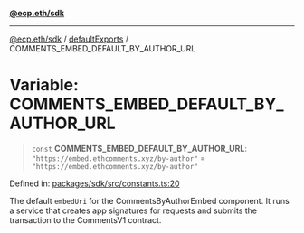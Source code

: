 [**@ecp.eth/sdk**](/sdk-reference/index.mdx)

***

[@ecp.eth/sdk](/sdk-reference/index.mdx) / [defaultExports](/sdk-reference/defaultExports/index.mdx) / COMMENTS\_EMBED\_DEFAULT\_BY\_AUTHOR\_URL

# Variable: COMMENTS\_EMBED\_DEFAULT\_BY\_AUTHOR\_URL

> `const` **COMMENTS\_EMBED\_DEFAULT\_BY\_AUTHOR\_URL**: `"https://embed.ethcomments.xyz/by-author"` = `"https://embed.ethcomments.xyz/by-author"`

Defined in: [packages/sdk/src/constants.ts:20](https://github.com/ecp-eth/comments-monorepo/blob/main/packages/sdk/src/constants.ts#L20)

The default `embedUri` for the CommentsByAuthorEmbed component.
It runs a service that creates app signatures for requests and
submits the transaction to the CommentsV1 contract.
